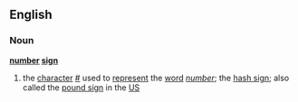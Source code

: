 ==English==
===Noun===
{{wikipedia}}
'''[[number]] [[sign]]'''
# the [[character]] [[#]] used to [[represent]] the [[word]] ''[[number]]''; the [[hash sign]]; also called the [[pound sign]] in the [[US]]